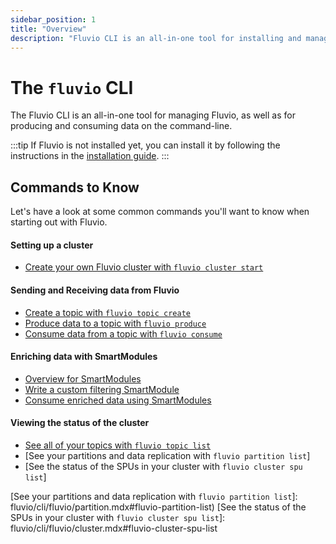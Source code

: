 ```yaml
---
sidebar_position: 1
title: "Overview"
description: "Fluvio CLI is an all-in-one tool for installing and managing Fluvio, as well as for producing and consuming data on the command-line"
---
```


# The `fluvio` CLI

The Fluvio CLI is an all-in-one tool for managing Fluvio, as well as for producing and consuming data on the command-line.

:::tip
  If Fluvio is not installed yet, you can install it by following the
  instructions in the [installation guide].
:::

## Commands to Know

Let's have a look at some common commands you'll want to know when starting
out with Fluvio.

#### Setting up a cluster

- [Create your own Fluvio cluster with `fluvio cluster start`]

#### Sending and Receiving data from Fluvio

- [Create a topic with `fluvio topic create`]
- [Produce data to a topic with `fluvio produce`]
- [Consume data from a topic with `fluvio consume`]
#### Enriching data with SmartModules

- [Overview for SmartModules]
- [Write a custom filtering SmartModule]
- [Consume enriched data using SmartModules]

#### Viewing the status of the cluster

- [See all of your topics with `fluvio topic list`]
- [See your partitions and data replication with `fluvio partition list`]
- [See the status of the SPUs in your cluster with `fluvio cluster spu list`]

[installation guide]: fluvio/quickstart.mdx

[Create your own Fluvio cluster with `fluvio cluster start`]: fluvio/cli/fluvio/cluster.mdx

[Create a topic with `fluvio topic create`]: fluvio/cli/fluvio/topic.mdx
[Produce data to a topic with `fluvio produce`]: fluvio/cli/fluvio/produce.mdx
[Consume data from a topic with `fluvio consume`]: fluvio/cli/fluvio/consume.mdx

[Overview for SmartModules]: smartmodules/introduction.mdx
[Write a custom filtering SmartModule]: smartmodules/operators/filter.mdx
[Consume enriched data using SmartModules]: fluvio/cli/fluvio/consume.mdx#consume-using-a-smartmodule

[See all of your topics with `fluvio topic list`]: fluvio/cli/fluvio/topic.mdx#fluvio-topic-list
[See your partitions and data replication with `fluvio partition list`]: fluvio/cli/fluvio/partition.mdx#fluvio-partition-list)
[See the status of the SPUs in your cluster with `fluvio cluster spu list`]: fluvio/cli/fluvio/cluster.mdx#fluvio-cluster-spu-list